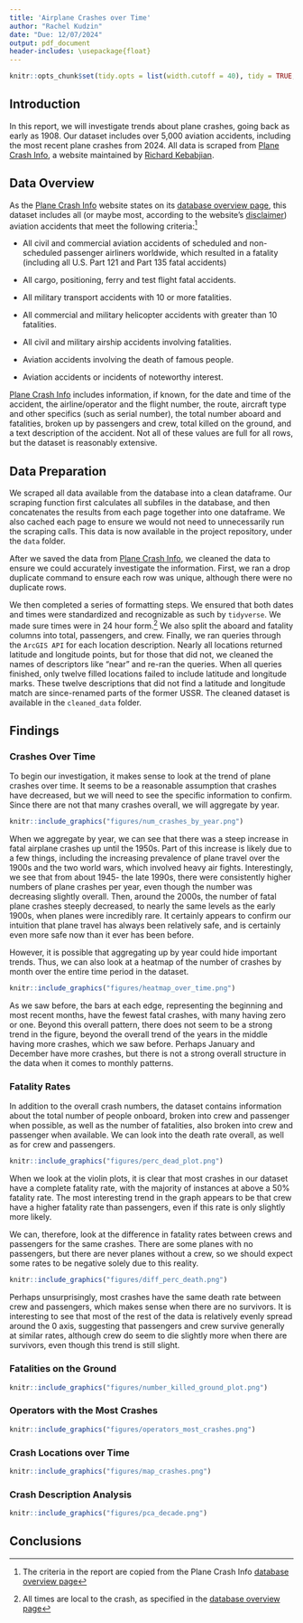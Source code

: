 ---
title: 'Airplane Crashes over Time'
author: "Rachel Kudzin"
date: "Due: 12/07/2024"
output: pdf_document
header-includes: \usepackage{float}
---

```{r include=FALSE}
knitr::opts_chunk$set(tidy.opts = list(width.cutoff = 40), tidy = TRUE, warning = FALSE, message = FALSE)
```

## Introduction

In this report, we will investigate trends about plane crashes, going back as early as 1908. Our dataset includes over 5,000 aviation accidents, including the most recent plane crashes from 2024. All data is scraped from [Plane Crash Info](https://www.planecrashinfo.com/), a website maintained by [Richard Kebabjian](mailto:kebab@planecrashinfo.com).

## Data Overview

As the [Plane Crash Info](https://www.planecrashinfo.com/) website states on its [database overview page](https://www.planecrashinfo.com/database.htm), this dataset includes all (or maybe most, according to the website's [disclaimer](https://www.planecrashinfo.com/disclaim.htm)) aviation accidents that meet the following criteria:^[The criteria in the report are copied from the Plane Crash Info [database overview page](https://www.planecrashinfo.com/database.htm)]

- All civil and commercial aviation accidents of scheduled and non-scheduled passenger airliners worldwide, which resulted in a fatality (including all U.S. Part 121 and Part 135 fatal accidents)

- All cargo, positioning, ferry and test flight fatal accidents.

- All military transport accidents with 10 or more fatalities.

- All commercial and military helicopter accidents with greater than 10 fatalities.

- All civil and military airship accidents involving fatalities.

- Aviation accidents involving the death of famous people.

- Aviation accidents or incidents of noteworthy interest.

[Plane Crash Info](https://www.planecrashinfo.com/) includes information, if known, for the date and time of the accident, the airline/operator and the flight number, the route, aircraft type and other specifics (such as serial number), the total number aboard and fatalities, broken up by passengers and crew, total killed on the ground, and a text description of the accident. Not all of these values are full for all rows, but the dataset is reasonably extensive.

## Data Preparation

We scraped all data available from the database into a clean dataframe. Our scraping function first calculates all subfiles in the database, and then concatenates the results from each page together into one dataframe. We also cached each page to ensure we would not need to unnecessarily run the scraping calls. This data is now available in the project repository, under the `data` folder.

After we saved the data from [Plane Crash Info](https://www.planecrashinfo.com/), we cleaned the data to ensure we could accurately investigate the information. First, we ran a drop duplicate command to ensure each row was unique, although there were no duplicate rows.

We then completed a series of formatting steps. We ensured that both dates and times were standardized and recognizable as such by `tidyverse`. We made sure times were in 24 hour form.^[All times are local to the crash, as specified in the [database overview page](https://www.planecrashinfo.com/database.htm)] We also split the aboard and fatality columns into total, passengers, and crew. Finally, we ran queries through the `ArcGIS API` for each location description. Nearly all locations returned latitude and longitude points, but for those that did not, we cleaned the names of descriptors like "near" and re-ran the queries. When all queries finished, only twelve filled locations failed to include latitude and longitude marks. These twelve descriptions that did not find a latitude and longitude match are since-renamed parts of the former USSR. The cleaned dataset is available in the `cleaned_data` folder.

## Findings

### Crashes Over Time

To begin our investigation, it makes sense to look at the trend of plane crashes over time. It seems to be a reasonable assumption that crashes have decreased, but we will need to see the specific information to confirm. Since there are not that many crashes overall, we will aggregate by year.

```{r, echo=FALSE, fig.cap="Number of Fatal Plane Crashes by Year", out.width = '100%', fig.pos="H"}
knitr::include_graphics("figures/num_crashes_by_year.png")
```

When we aggregate by year, we can see that there was a steep increase in fatal airplane crashes up until the 1950s. Part of this increase is likely due to a few things, including the increasing prevalence of plane travel over the 1900s and the two world wars, which involved heavy air fights. Interestingly, we see that from about 1945- the late 1990s, there were consistently higher numbers of plane crashes per year, even though the number was decreasing slightly overall. Then, around the 2000s, the number of fatal plane crashes steeply decreased, to nearly the same levels as the early 1900s, when planes were incredibly rare. It certainly appears to confirm our intuition that plane travel has always been relatively safe, and is certainly even more safe now than it ever has been before.

However, it is possible that aggregating up by year could hide important trends. Thus, we can also look at a heatmap of the number of crashes by month over the entire time period in the dataset.

```{r, echo=FALSE, fig.cap="Fatal Plane Crashes By Month, Over Time", out.width = '100%', fig.pos="H"}
knitr::include_graphics("figures/heatmap_over_time.png")
```

As we saw before, the bars at each edge, representing the beginning and most recent months, have the fewest fatal crashes, with many having zero or one. Beyond this overall pattern, there does not seem to be a strong trend in the figure, beyond the overall trend of the years in the middle having more crashes, which we saw before. Perhaps January and December have more crashes, but there is not a strong overall structure in the data when it comes to monthly patterns.

### Fatality Rates

In addition to the overall crash numbers, the dataset contains information about the total number of people onboard, broken into crew and passenger when possible, as well as the number of fatalities, also broken into crew and passenger when available. We can look into the death rate overall, as well as for crew and passengers.

```{r, echo=FALSE, fig.cap="Violin Plots for Percentage of Fatalities by Crew and Passenger", out.width = '100%', fig.pos="H"}
knitr::include_graphics("figures/perc_dead_plot.png")
```

When we look at the violin plots, it is clear that most crashes in our dataset have a complete fatality rate, with the majority of instances at above a 50% fatality rate. The most interesting trend in the graph appears to be that crew have a higher fatality rate than passengers, even if this rate is only slightly more likely. 

We can, therefore, look at the difference in fatality rates between crews and passengers for the same crashes. There are some planes with no passengers, but there are never planes without a crew, so we should expect some rates to be negative solely due to this reality. 

```{r, echo=FALSE, fig.cap="Difference in the Percentage of Passenger and Crew Deaths", out.width = '100%', fig.pos="H"}
knitr::include_graphics("figures/diff_perc_death.png")
```

Perhaps unsurprisingly, most crashes have the same death rate between crew and passengers, which makes sense when there are no survivors. It is interesting to see that most of the rest of the data is relatively evenly spread around the 0 axis, suggesting that passengers and crew survive generally at similar rates, although crew do seem to die slightly more when there are survivors, even though this trend is still slight.

### Fatalities on the Ground

```{r, echo=FALSE, fig.cap="Number Killed on the Ground over Time", out.width = '100%', fig.pos="H"}
knitr::include_graphics("figures/number_killed_ground_plot.png")
```

### Operators with the Most Crashes

```{r, echo=FALSE, fig.cap="Airplane Operator with Most Accidents by Decade", out.width = '100%', fig.pos="H"}
knitr::include_graphics("figures/operators_most_crashes.png")
```

### Crash Locations over Time

```{r, echo=FALSE, fig.cap="Locations of Airline Crashes", out.width = '100%', fig.pos="H"}
knitr::include_graphics("figures/map_crashes.png")
```

### Crash Description Analysis

```{r, echo=FALSE, fig.cap="First Two Principle Components for Plane Crash Descriptions", out.width = '100%', fig.pos="H"}
knitr::include_graphics("figures/pca_decade.png")
```

## Conclusions